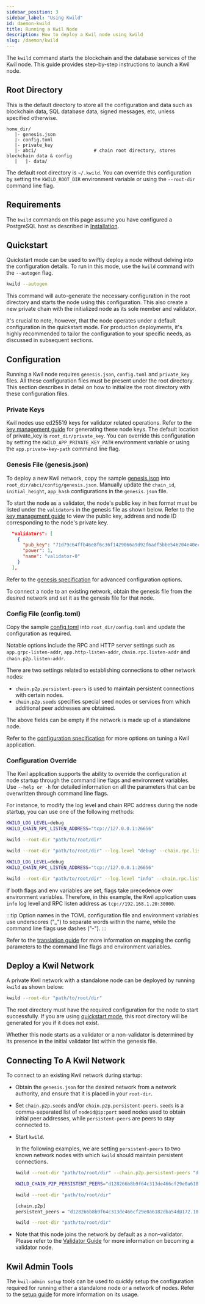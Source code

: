 ```yaml
---
sidebar_position: 3
sidebar_label: "Using Kwild"
id: daemon-kwild
title: Running a Kwil Node
description: How to deploy a Kwil node using kwild
slug: /daemon/kwild
---
```


The `kwild` command starts the blockchain and the database services of the Kwil node. This guide provides step-by-step instructions to launch a Kwil node.

## Root Directory

This is the default directory to store all the configuration and data such as blockchain data, SQL database data, signed messages, etc, unless specified otherwise.

```text
home_dir/
   |- genesis.json 
   |- config.toml
   |- private_key         
   |- abci/                     # chain root directory, stores blockchain data & config
   |   |- data/ 
```

The default root directory is `~/.kwild`. You can override this configuration by setting the `KWILD_ROOT_DIR` environment variable or using the `--root-dir` command line flag.

## Requirements

The `kwild` commands on this page assume you have configured a PostgreSQL host
as described in [Installation](/docs/daemon/installation).

## Quickstart

Quickstart mode can be used to swiftly deploy a node without delving into the configuration details.  To run in this mode, use the `kwild` command with the `--autogen` flag.

```bash
kwild --autogen
```

This command will auto-generate the necessary configuration in the root directory and starts the node using this configuration. This also create a new private chain with the initialized node as its sole member and validator.

It's crucial to note, however, that the node operates under a default configuration in the quickstart mode. For production deployments, it's highly recommended to tailor the configuration to your specific needs, as discussed in subsequent sections.

## Configuration

Running a Kwil node requires `genesis.json`, `config.toml` and `private_key` files. All these configuration files must be present under the root directory. This section describes in detail on how to initialize the root directory with these configuration files.

### Private Keys

Kwil nodes use ed25519 keys for validator related operations. Refer to the [key management guide](/docs/admin/keys#generation) for generating these node keys. The default location of private_key is `root_dir/private_key`. You can override this configuration by setting the `KWILD_APP_PRIVATE_KEY_PATH` environment variable or using the `app.private-key-path` command line flag.

### Genesis File (genesis.json)

To deploy a new Kwil network, copy the sample [genesis.json](/docs/daemon/config/genesis#complete-genesis-configuration) into `root_dir/abci/config/genesis.json`. Manually update the `chain_id`, `initial_height`, `app_hash` configurations in the `genesis.json` file.

To start the node as a validator, the node's public key in hex format must be listed under the `validators` in the genesis file as shown below. Refer to the [key management guide](/docs/admin/keys#key-information) to view the public key, address and node ID corresponding to the node's private key.

```json title="Genesis Validators"
  "validators": [
    {
      "pub_key": "71d79c64ffb46e8f6c36f1429066a9d92f6adf5bbe546204e40ec5559478b6aa",
      "power": 1,
      "name": "validator-0"
    }
  ],
```

Refer to the [genesis specification](/docs/daemon/config/genesis#advanced-configurations) for advanced configuration options.

To connect a node to an existing network, obtain the genesis file from the desired network and set it as the genesis file for that node.

### Config File (config.toml)

Copy the sample [config.toml](/docs/daemon/config/settings#sample-configtoml) into `root_dir/config.toml` and update the configuration as required.

Notable options include the RPC and HTTP server settings such as `app.grpc-listen-addr`, `app.http-listen-addr`, `chain.rpc.listen-addr` and `chain.p2p.listen-addr`.

There are two settings related to establishing connections to other network nodes:

- `chain.p2p.persistent-peers` is used to maintain persistent connections with certain nodes.
- `chain.p2p.seeds` specifies special seed nodes or services from which additional peer addresses are obtained.

The above fields can be empty if the network is made up of a standalone node.

Refer to the [configuration specification](/docs/daemon/config/settings) for more options on tuning a Kwil application.

### Configuration Override

The Kwil application supports the ability to override the configuration at node startup through the command line flags and environment variables.
Use `--help or -h` for detailed information on all the parameters that can be overwritten through command line flags.

For instance, to modify the log level and chain RPC address during the node startup, you can use one of the following methods:

```bash title="Environment variable"
KWILD_LOG_LEVEL=debug
KWILD_CHAIN_RPC_LISTEN_ADDRESS="tcp://127.0.0.1:26656"

kwild --root-dir "path/to/root/dir"
```

```bash title="Command line flags"
kwild --root-dir "path/to/root/dir" --log.level "debug" --chain.rpc.listen-addr "tcp://127.0.0.1:26656"
```

```bash title="Both environment and command line flags"
KWILD_LOG_LEVEL=debug
KWILD_CHAIN_RPC_LISTEN_ADDRESS="tcp://127.0.0.1:26656"

kwild --root-dir "path/to/root/dir" --log.level "info" --chain.rpc.listen-addr "tcp://192.168.1.20:30000"
```

If both flags and env variables are set, flags take precedence over environment variables. Therefore, in this example, the Kwil application uses `info` log level and RPC listen address as `tcp://192.168.1.20:30000`.

:::tip
Option names in the TOML configuration file and environment variables use underscores ("_") to separate words within the name, while the command line flags use dashes ("-").
:::

Refer to the [translation guide](/docs/daemon/config/settings#config-override) for more information on mapping the config parameters to the command line flags and environment variables.

## Deploy a Kwil Network

A private Kwil network with a standalone node can be deployed by running `kwild` as shown below:

```bash
kwild --root-dir "path/to/root/dir"
```

The root directory must have the required configuration for the node to start successfully. If you are using [quickstart mode](/docs/daemon/kwild#quickstart), this root directory will be generated for you if it does not exist.

Whether this node starts as a validator or a non-validator is determined by its presence in the initial validator list within the genesis file.

## Connecting To A Kwil Network

To connect to an existing Kwil network during startup:

- Obtain the `genesis.json` for the desired network from a network authority, and ensure that it is placed in your `root-dir`.
- Set `chain.p2p.seeds` and/or `chain.p2p.persistent-peers`. `seeds` is a comma-separated list of `nodeid@ip:port` seed nodes used to obtain initial peer addresses, while `persistent-peers` are peers to stay connected to.
- Start `kwild`.

  In the following examples, we are setting `persistent-peers` to two known network nodes with which `kwild` should maintain persistent connections.

  ```bash title="Command line flag:  --chain.p2p.persistent-peers"
  kwild --root-dir "path/to/root/dir" --chain.p2p.persistent-peers "d128266b8b9f64c313de466cf29e0a6182dba54d@172.10.100.2:26656,9440f4a8059cf7ff31454973c4f9c68de65fe526@172.10.100.3:26656"
  ```

  ```bash title="Environment variable:  KWILD_CHAIN_P2P_PERSISTENT_PEERS"
  KWILD_CHAIN_P2P_PERSISTENT_PEERS="d128266b8b9f64c313de466cf29e0a6182dba54d@172.10.100.2:26656,9440f4a8059cf7ff31454973c4f9c68de65fe526@172.10.100.3:26656"

  kwild --root-dir "path/to/root/dir"
  ```

  ```bash title="persistent_peers option in config.toml"
  [chain.p2p]
  persistent_peers = "d128266b8b9f64c313de466cf29e0a6182dba54d@172.10.100.2:26656,9440f4a8059cf7ff31454973c4f9c68de65fe526@172.10.100.3:26656"

  kwild --root-dir "path/to/root/dir"
  ```

- Note that this node joins the network by default as a non-validator. Please refer to the [Validator Guide](/docs/node/tutorial) for more information on becoming a validator node.

## Kwil Admin Tools

The `kwil-admin setup` tools can be used to quickly setup the configuration required for running either a standalone node or a network of nodes. Refer to the [setup guide](/docs/admin/setup#quick-setup-of-a-single-kwil-node) for more information on its usage.
